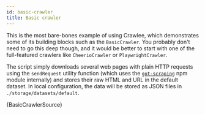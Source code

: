 ```yaml
---
id: basic-crawler
title: Basic crawler
---
```



This is the most bare-bones example of using Crawlee, which demonstrates some of its building blocks such as the <ApiLink to="basic-crawler/class/BasicCrawler">`BasicCrawler`</ApiLink>. You probably don't need to go this deep though, and it would be better to start with one of the full-featured crawlers
like <ApiLink to="cheerio-crawler/class/CheerioCrawler">`CheerioCrawler`</ApiLink> or <ApiLink to="playwright-crawler/class/PlaywrightCrawler">`PlaywrightCrawler`</ApiLink>.

The script simply downloads several web pages with plain HTTP requests using the <ApiLink to="basic-crawler/interface/BasicCrawlingContext#sendRequest">`sendRequest`</ApiLink> utility function (which uses the [`got-scraping`](https://github.com/apify/got-scraping)
npm module internally) and stores their raw HTML and URL in the default dataset. In local configuration, the data will be stored as JSON files in
`./storage/datasets/default`.

<RunnableCodeBlock className="language-js" type="cheerio">
	{BasicCrawlerSource}
</RunnableCodeBlock>
